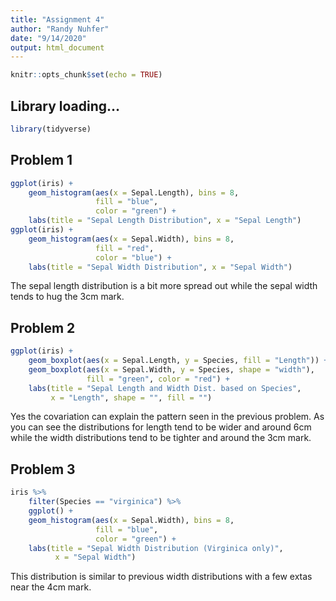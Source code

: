 ```yaml
---
title: "Assignment 4"
author: "Randy Nuhfer"
date: "9/14/2020"
output: html_document
---
```


```r
knitr::opts_chunk$set(echo = TRUE)
```

## Library loading...

```r
library(tidyverse)
```


## Problem 1

```r
ggplot(iris) +
    geom_histogram(aes(x = Sepal.Length), bins = 8,
                   fill = "blue",
                   color = "green") +
    labs(title = "Sepal Length Distribution", x = "Sepal Length")
ggplot(iris) +
    geom_histogram(aes(x = Sepal.Width), bins = 8,
                   fill = "red",
                   color = "blue") +
    labs(title = "Sepal Width Distribution", x = "Sepal Width")
```

The sepal length distribution is a bit more spread out while the sepal width tends to hug the 3cm mark.

## Problem 2

```r
ggplot(iris) +
    geom_boxplot(aes(x = Sepal.Length, y = Species, fill = "Length")) +
    geom_boxplot(aes(x = Sepal.Width, y = Species, shape = "width"), 
                 fill = "green", color = "red") +
    labs(title = "Sepal Length and Width Dist. based on Species", 
         x = "Length", shape = "", fill = "")
```

Yes the covariation can explain the pattern seen in the previous problem. As you can see the distributions for length tend to be wider and around 6cm while the width distributions tend to be tighter and around the 3cm mark.

## Problem 3

```r
iris %>%
    filter(Species == "virginica") %>%
    ggplot() +
    geom_histogram(aes(x = Sepal.Width), bins = 8,
                   fill = "blue",
                   color = "green") +
    labs(title = "Sepal Width Distribution (Virginica only)", 
          x = "Sepal Width")
```

This distribution is similar to previous width distributions with a few extas near the 4cm mark.